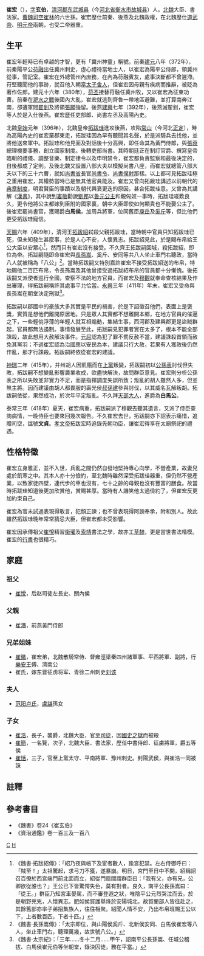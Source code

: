 {{東亞男性歷史人物
|名稱 =崔宏
|身份 =北魏官員
|國家 =
|時代 =
|主君 =
|屆數 =
|最高職務 =天部大人
|前任 = 
|繼任 = 
|圖片名稱 =
|圖片大小 =
|圖片說明 =
|姓 =
|名 =
|姓名 =崔宏
|字 =玄伯
|官職 =
|封爵 =白馬公
|封號 =
|位階 =
|封地 =白馬縣
|神號 =
|尊號 =
|族裔 = 
|氏族 =
|籍貫 = 清河東武城
|本貫 =
|祖籍 =
|本籍 =
|出身地 = 
|府邸 = 
|世系 = 清河崔氏
|初名 =
|乳名 =
|小字 =
|別名 =
|號 =
|法號 =
|院號 =
|其他名號 =
|出生日期 =不詳
|出生地點 =
|婚年 =
|逝世年 =418年
|逝世地 = [[北魏|北魏]][[平城遗址|平城]]
|諡號 = 文貞
|墓葬 =
|祠廟 =
|父親 =[[崔潛|崔潛]]
|嫡母 =
|母親 =
|元配 =
|正室 =盧氏
|妻 =
|繼室 =
|平妻 =
|側室 =
|元配之父 =
|元配之嫡母 =
|元配之母 =
|正室之父 =
|正室之嫡母 =
|正室之母 =
|妻之父 =
|妻之嫡母 =
|妻之母 =
|繼室之父 =
|繼室之嫡母 =
|繼室之母 =
|平妻之父 =
|平妻之嫡母 =
|平妻之母 =
|兄弟 = [[崔徽|崔徽]]
|姊妹 =
|嫡兄弟 =
|嫡姊妹 =
|庶兄弟 =
|庶姊妹 =
|同胞兄弟 =
|同胞姊妹 =
|異母兄弟 =
|異母姊妹 =
|異父兄弟 =
|異父姊妹 =
|繼兄弟 =
|繼姊妹 =
|子 =[[崔浩|崔浩]]、崔簡、崔恬
|女 =
|嫡子 =
|嫡女 =
|庶子 =
|庶女 =
|養子 =
|養女 =
|繼子 =
|繼女 =
|其他親屬 =
|功名 = 
|經歷 = 
|著作 =
|注釋 =
}}
'''崔宏'''（{{bd|4世紀||418年|catIdx=C}}），[[表字|字]]'''玄伯'''，[[清河郡|清河郡]][[东武城县|东武城县]]（今[[河北省|河北省]][[衡水市|衡水市]][[故城县|故城县]]）人。[[北魏|北魏]]大臣、書法家。[[曹魏|曹魏]][[司空|司空]][[崔林|崔林]]的六世孫。崔宏歷仕前秦、後燕及北魏政權，在北魏歷仕[[拓跋珪|道武帝]]、[[拓跋嗣|明元帝]]兩朝，也受二帝器重。

== 生平 ==
崔宏年輕時已有卓越的才智，更有「冀州神童」稱號。前秦[[建元_(苻堅)|建元]]八年（372年），前秦陽平公[[苻融|苻融]]出任冀州刺史，虛心禮待當地士人，以崔宏為陽平公侍郎，領冀州從事，管記室。崔宏在外總管州內庶務，在內為苻融賓友，處事決斷都不曾遲滯。苻堅聽聞他的事跡，就召他入朝當[[太子舍人|太子舍人]]，但崔宏因母親有疾病而推辭，被貶為著作佐郎。建元十六年（380年），[[苻丕|苻丕]]接替苻融任冀州牧，又以崔宏為征東功曹。前秦在[[淝水之戰|淝水之戰]]後國內大亂，崔宏就逃到齊魯一帶地區避難，並打算南奔江南，卻遭軍閥[[翟釗|翟釗]]及將領[[張願|張願]]強留。後燕[[建興_(慕容垂)|建興]]七年（392年），後燕滅翟釗，崔宏等人於是入仕後燕。崔宏歷任吏部郎、尚書左丞及高陽內史。

北魏[[皇始_(北魏)|皇始]]元年（396年），北魏皇帝[[拓跋珪|拓跋珪]]進攻後燕，攻陷[[常山|常山]]（今河北[[正定|正定]]），時為高陽內史的崔宏棄郡東走，拓跋珪因為早有聽聞其名聲，於是派騎兵去找他，並將他送來軍中。拓跋珪和他見面及對話後十分高興，即任命其為黃門侍郎，與[[張袞|張袞]]總理機要事務，創立國家制度。後轉吏部尚書。其時朝廷正在制訂官爵、撰寫皇帝臨朝的禮儀、調整音樂、制定律令以及申明禁令，崔宏都負責監察和最後決定的，自後都成了定則。及後北魏又設置八部大夫以模擬尚書八座，而崔宏就總管八部大夫以下的三十六曹，就如[[尚書省|尚書省]]長官[[尚書令|尚書令]]、[[尚書僕射|尚書僕射]]那樣。以上都可見拓跋珪極之重用崔宏，其權勢當時已是無其他官員能及。崔宏又曾向拓跋珪講述以前朝代的[[典章制度|典章制度]]，明君賢臣的事蹟以及朝代興衰更迭的原因，甚合拓跋珪意。又曾為其講解《[[漢書|漢書]]》，其中說到[[婁敬|婁敬]]勸說[[劉邦|劉邦]]以[[魯元公主|魯元公主]]和親匈奴一事時，拓跋珪嗟歎良久，更令他將公主都嫁到臣附的國家裏，朝中大臣即使如何顯貴也不能娶公主了。後崔宏罷尚書官，獲賜爵'''白馬侯'''，加周兵將軍，位同舊臣[[庾岳|庾岳]]及[[奚斤|奚斤]]等，但比他們更受拓跋珪寵信。

[[天賜_(拓跋珪)|天賜]]六年（409年），清河王[[拓跋紹|拓跋紹]]弒殺父親拓跋珪，當時朝中官員只知拓跋珪已死，但未知發生甚麼事，於是人心不安，人懷異志。拓跋紹見此，於是賜布帛給王公大臣以安眾心<ref>《魏書·拓跋紹傳》：「紹乃夜與帳下及宦者數人，踰宮犯禁。左右侍御呼曰：「賊至！」太祖驚起，求弓刀不獲，遂暴崩。明日，宮門至日中不開，紹稱詔召百僚於西宮端門前北面而立，紹從門扇間謂群臣曰：「我有父，亦有兄，公卿欲從誰也？」王公已下皆驚愕失色，莫有對者。良久，南平公長孫嵩曰：「從王。」群臣乃知宮車晏駕，而不審登遐之狀，唯陰平公元烈哭泣而去。於是朝野兇兇，人懷異志。肥如侯賀護舉烽於安陽城北，故賀蘭部人皆往赴之，其餘舊部亦率子弟招集族人，往往相聚。紹聞人情不安，乃出布帛班賜王公以下，上者數百匹，下者十匹。」</ref>，然而只有崔宏沒有接受。不久齊王拓跋嗣回城，殺拓跋紹，即位為帝。拓跋嗣隨即命崔宏與[[長孫嵩|長孫嵩]]、奚斤、安同等共八人坐止車門右聽政，當時八人就被稱為「八公」<ref>《魏書·長孫嵩傳》：「太宗即位，與山陽侯奚斤、北新侯安同、白馬侯崔宏等八人，坐止車門右，聽理萬幾，故世號八公。」</ref>。當時拓跋嗣又特別嘉許崔宏不接受拓跋紹送的布帛，特地賜他二百匹布帛，令長孫嵩及其他曾接受過拓跋紹布帛的官員都十分慚愧。後拓跋嗣又派使者巡行全國，查察不法的地方官員，而崔宏及[[穆觀|穆觀]]就奉命查核結果及作出審理，得拓跋嗣稱許其處事平允恰當。[[永興_(拓跋嗣)|永興]]三年（411年）年末，崔宏又受命與長孫嵩在朝堂決定刑獄<ref>《魏書·太宗紀》：「三年……冬十二月……甲午，詔南平公長孫嵩、任城公稽拔、白馬侯崔元伯等坐朝堂，錄決囚徒，務在平當。」</ref>。

拓跋嗣以郡國中的豪族大多其實是平民的禍害，於是下詔徵召他們，表面上是褒獎，實質是想他們離開原居地。只是眾人其實都不想離開本鄉，在地方官員的催逼之下，一些輕佻浮薄的年輕人就互相煽動，集結生事，西河郡及建興郡更是盜賊群起，官員都無法遏制。事情發展至此，拓跋嗣見犯罪者實在太多了，根本不能全部誅殺，故此想用大赦解決事件。[[元屈|元屈]]認為犯了罪不罰反赦不當，建議誅殺首領而赦免其黨羽；不過崔宏認為治國應以安民為本，建議只行大赦，若果有人獲赦後仍然作亂，那才行誅殺。拓跋嗣終依從崔宏的建議。

[[神瑞|神瑞]]二年（415年），并州胡人因飢餓而在[[上黨|上黨]]叛變，拓跋嗣初以[[公孫表|公孫表]]討伐但失敗，拓跋嗣不想變亂影響農業收成，欲盡快解決，故問群臣意見。崔宏則分析公孫表之所以失敗並非實力不足，而是指揮調度失誤所致；叛亂的胡人雖然人多，但並無主將。因而建議由胡人都畏服的壽光侯[[叔孫建|叔孫建]]參與討伐，以其威名瓦解叛胡。拓跋嗣依從，果然成功，於次年平定叛亂。不久拜[[天部大人|天部大人]]，進爵為'''白馬公'''。

泰常三年（418年）夏天，崔宏病重，拓跋嗣派了穆觀去聽其遺言，又派了侍臣查詢病情，一晚侍臣也要來回幾次報告。不久崔宏去世，拓跋嗣亦下詔表示痛惜，追贈司空，諡號'''文貞'''。[[孝文帝|孝文帝]]拓跋宏時追錄先朝功臣，讓崔宏得享在太廟祭祀的禮遇。

== 性格特徵 ==
崔宏立身雅正，並不入世，兵亂之間仍然自發地堅持專心向學，不營產業，故妻兒處於飢寒之中。其本人亦十分儉約，至北魏時雖然深受拓跋珪器重，但仍然不營產業，以致家徒四壁，連代步的車也沒有，七十之齡的母親也沒有豐富的膳食。故當時拓跋珪知道後更加欣賞他，賞賜甚厚。當時有人譏笑他太過儉約了，但崔宏反更加約束自己。

崔宏為官未試過表現得敢言，犯顏正諫；也不曾表現得阿諛奉承，附和別人。故此雖然拓跋珪晚年常常猜忌大臣，但崔宏都未受影響。

崔宏因承傳祖父[[崔悅|崔悅]]精習[[衞瓘|衞瓘]]及[[索靖|索靖]]書法之學，故亦工[[草隸|草隸]]，更是當世書法楷模。崔宏的[[行書|行書]]也很精巧。

== 家庭 ==
=== 祖父 ===
*[[崔悅|崔悅]]，后赵司徒左長史、關內侯

=== 父親 ===
*[[崔潛|崔潛]]，前燕黃門侍郎

===兄弟姐妹===
*[[崔徽|崔徽]]，崔宏弟，北魏散騎常侍、督雍涇梁秦四州諸軍事、平西將軍、副將，行[[拓跋範|樂安王]]傅、濟南公
*崔氏，嫁东晋征虏将军、青徐二州刺史[[刘该|刘该]]

=== 夫人 ===
*[[范阳卢氏|范阳卢氏]]，[[盧諶|盧諶]]孫女

=== 子女 ===
*[[崔浩|崔浩]]，長子，襲爵，北魏大臣，官至[[司徒|司徒]]，因[[國史之獄|國史之獄]]而被殺
*[[崔简_(北魏)|崔簡]]，一名覽，次子，北魏大臣、書法家，歷任中書侍郎、征虜將軍，爵五等侯
*[[崔恬|崔恬]]，三子，官至上黨太守、平南將軍、豫州刺史。封陽武侯，與崔浩一同被誅

== 註釋 ==
{{reflist}}
==參考書目==
* 《魏書》卷24《崔玄伯》
* 《資治通鑑》卷一百三及一百八

[[Category:南北朝政治人物|C]]
[[Category:清河崔氏|H]]